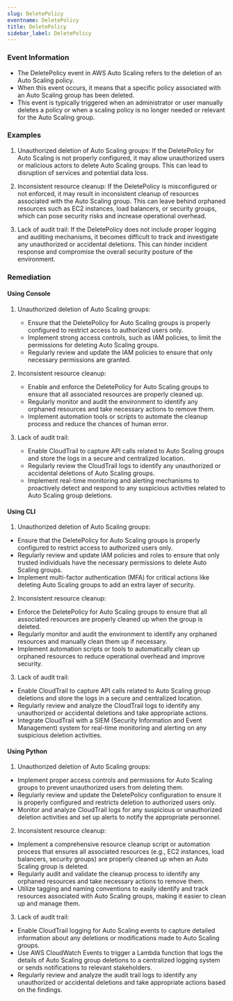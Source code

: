 ```yaml
--- 
slug: DeletePolicy
eventname: DeletePolicy
title: DeletePolicy
sidebar_label: DeletePolicy
---
```

                       
### Event Information

- The DeletePolicy event in AWS Auto Scaling refers to the deletion of an Auto Scaling policy.
- When this event occurs, it means that a specific policy associated with an Auto Scaling group has been deleted.
- This event is typically triggered when an administrator or user manually deletes a policy or when a scaling policy is no longer needed or relevant for the Auto Scaling group.


### Examples

1. Unauthorized deletion of Auto Scaling groups: If the DeletePolicy for Auto Scaling is not properly configured, it may allow unauthorized users or malicious actors to delete Auto Scaling groups. This can lead to disruption of services and potential data loss.

2. Inconsistent resource cleanup: If the DeletePolicy is misconfigured or not enforced, it may result in inconsistent cleanup of resources associated with the Auto Scaling group. This can leave behind orphaned resources such as EC2 instances, load balancers, or security groups, which can pose security risks and increase operational overhead.

3. Lack of audit trail: If the DeletePolicy does not include proper logging and auditing mechanisms, it becomes difficult to track and investigate any unauthorized or accidental deletions. This can hinder incident response and compromise the overall security posture of the environment.

### Remediation

#### Using Console

1. Unauthorized deletion of Auto Scaling groups:
   - Ensure that the DeletePolicy for Auto Scaling groups is properly configured to restrict access to authorized users only.
   - Implement strong access controls, such as IAM policies, to limit the permissions for deleting Auto Scaling groups.
   - Regularly review and update the IAM policies to ensure that only necessary permissions are granted.

2. Inconsistent resource cleanup:
   - Enable and enforce the DeletePolicy for Auto Scaling groups to ensure that all associated resources are properly cleaned up.
   - Regularly monitor and audit the environment to identify any orphaned resources and take necessary actions to remove them.
   - Implement automation tools or scripts to automate the cleanup process and reduce the chances of human error.

3. Lack of audit trail:
   - Enable CloudTrail to capture API calls related to Auto Scaling groups and store the logs in a secure and centralized location.
   - Regularly review the CloudTrail logs to identify any unauthorized or accidental deletions of Auto Scaling groups.
   - Implement real-time monitoring and alerting mechanisms to proactively detect and respond to any suspicious activities related to Auto Scaling group deletions.

#### Using CLI

1. Unauthorized deletion of Auto Scaling groups:
- Ensure that the DeletePolicy for Auto Scaling groups is properly configured to restrict access to authorized users only.
- Regularly review and update IAM policies and roles to ensure that only trusted individuals have the necessary permissions to delete Auto Scaling groups.
- Implement multi-factor authentication (MFA) for critical actions like deleting Auto Scaling groups to add an extra layer of security.

2. Inconsistent resource cleanup:
- Enforce the DeletePolicy for Auto Scaling groups to ensure that all associated resources are properly cleaned up when the group is deleted.
- Regularly monitor and audit the environment to identify any orphaned resources and manually clean them up if necessary.
- Implement automation scripts or tools to automatically clean up orphaned resources to reduce operational overhead and improve security.

3. Lack of audit trail:
- Enable CloudTrail to capture API calls related to Auto Scaling group deletions and store the logs in a secure and centralized location.
- Regularly review and analyze the CloudTrail logs to identify any unauthorized or accidental deletions and take appropriate actions.
- Integrate CloudTrail with a SIEM (Security Information and Event Management) system for real-time monitoring and alerting on any suspicious deletion activities.

#### Using Python

1. Unauthorized deletion of Auto Scaling groups:
- Implement proper access controls and permissions for Auto Scaling groups to prevent unauthorized users from deleting them.
- Regularly review and update the DeletePolicy configuration to ensure it is properly configured and restricts deletion to authorized users only.
- Monitor and analyze CloudTrail logs for any suspicious or unauthorized deletion activities and set up alerts to notify the appropriate personnel.

2. Inconsistent resource cleanup:
- Implement a comprehensive resource cleanup script or automation process that ensures all associated resources (e.g., EC2 instances, load balancers, security groups) are properly cleaned up when an Auto Scaling group is deleted.
- Regularly audit and validate the cleanup process to identify any orphaned resources and take necessary actions to remove them.
- Utilize tagging and naming conventions to easily identify and track resources associated with Auto Scaling groups, making it easier to clean up and manage them.

3. Lack of audit trail:
- Enable CloudTrail logging for Auto Scaling events to capture detailed information about any deletions or modifications made to Auto Scaling groups.
- Use AWS CloudWatch Events to trigger a Lambda function that logs the details of Auto Scaling group deletions to a centralized logging system or sends notifications to relevant stakeholders.
- Regularly review and analyze the audit trail logs to identify any unauthorized or accidental deletions and take appropriate actions based on the findings.


 